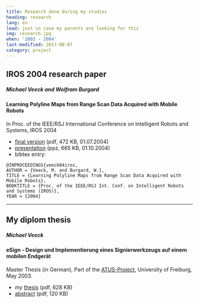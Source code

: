 ```yaml
---
title: Research done during my studies
heading: research
lang: en
lead: just in case my parents are looking for this
img: research.jpg
when: '2003 - 2004'
last-modified: 2017-08-07
category: project
---
```


## IROS 2004 research paper

##### Michael Veeck and Wolfram Burgard

#### Learning Polyline Maps from Range Scan Data Acquired with Mobile Robots

In Proc. of the IEEE/RSJ International Conference on Intelligent Robots and Systems, IROS 2004

- [final version](/papers/iros04polyline_paper.pdf)&nbsp;(pdf, 472 KB, 01.07.2004)
- [presentation](/papers/iros04polyline_presentation.ppz)&nbsp;(ppz, 665 KB, 01.10.2004)
- bibtex entry:

```TeX
@INPROCEEDINGS{veeck04iros,
AUTHOR = {Veeck, M. and Burgard, W.},
TITLE = {Learning Polyline Maps from Range Scan Data Acquired with Mobile Robots},
BOOKTITLE = {Proc. of the IEEE/RSJ Int. Conf. on Intelligent Robots and Systems (IROS)},
YEAR = {2004}
```

---

## My diplom thesis

##### Michael Veeck

#### eSign - Design und Implementierung eines Signierwerkzeugs auf einem mobilen Endger&auml;t

Master Thesis (in German),
Part of the [ATUS-Project](https://www.telematik.uni-freiburg.de/forschung/abgeschlosseneprojekte/sp?projectId=27),
University of Freiburg, May 2003.

- my [thesis](/papers/masterthesis03veeck.pdf) (pdf, 628 KB)
- [abstract](/papers/masterthesis03veeckabstract.pdf)&nbsp;(pdf, 120 KB)

<!--
<div class="picline">
<img class="research" src="css/icons/research/res_unilogo.png" width="102" height="80" alt="Logo of the University of Freiburg"/>
Michael Veeck <br/>
<strong>JFP</strong><br/>
Studienarbeit (in German), Part of the {{> link-extern text='ATUS-Project'
url='http://www.iig.uni-freiburg.de/telematik/forschung/projekte/kom_technik/atus/index.html'}},
University of Freiburg, May 2001.<br/>
download the
<a class="intern" href="files/studienarbeit01veeck.zip">source code</a> (zip, 637 KB)
</div>
-->

